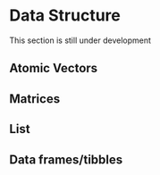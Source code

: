 # Data Structure

:::{.callout-caution appearance=minimal}
This section is still under development
:::

## Atomic Vectors
## Matrices
## List
## Data frames/tibbles

